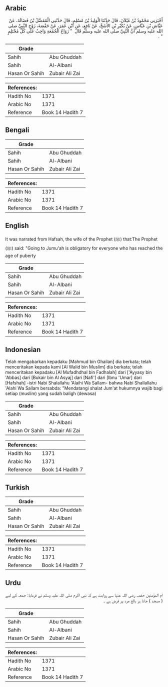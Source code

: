 ## Arabic


<div dir="rtl" lang="ar" style={{fontSize:'larger',backgroundColor:'#f8f9fa',padding:20}}>
أَخْبَرَنِي مَحْمُودُ بْنُ غَيْلاَنَ، قَالَ حَدَّثَنَا الْوَلِيدُ بْنُ مُسْلِمٍ، قَالَ حَدَّثَنِي الْمُفَضَّلُ بْنُ فَضَالَةَ، عَنْ عَيَّاشِ بْنِ عَبَّاسٍ، عَنْ بُكَيْرِ بْنِ الأَشَجِّ، عَنْ نَافِعٍ، عَنِ ابْنِ عُمَرَ، عَنْ حَفْصَةَ، زَوْجِ النَّبِيِّ صلى الله عليه وسلم أَنَّ النَّبِيَّ صلى الله عليه وسلم قَالَ ‏ "‏ رَوَاحُ الْجُمُعَةِ وَاجِبٌ عَلَى كُلِّ مُحْتَلِمٍ ‏"‏ ‏.‏
</div>
<div style={{backgroundColor:'#f8f9fa',padding:20, marginBottom: 10}}><table> <thead> <tr> <th>Grade</th> <th></th> </tr> </thead> <tbody> <tr><td>Sahih</td><td>Abu Ghuddah</td></tr><tr><td>Sahih</td><td>Al-Albani</td></tr><tr><td>Hasan Or Sahih</td><td>Zubair Ali Zai</td></tr></tbody></table><table> <thead> <tr> <th>References:</th> <th></th> </tr> </thead> <tbody><tr><td>Hadith No</td><td>1371</td></tr><tr><td>Arabic No</td><td>1371</td></tr><tr><td>Reference</td><td>Book 14 Hadith 7</td></tr></tbody></table></div>

## Bengali


<div dir="ltr" lang="bn" style={{fontSize:'larger',backgroundColor:'#f8f9fa',padding:20}}>

</div>
<div style={{backgroundColor:'#f8f9fa',padding:20, marginBottom: 10}}><table> <thead> <tr> <th>Grade</th> <th></th> </tr> </thead> <tbody> <tr><td>Sahih</td><td>Abu Ghuddah</td></tr><tr><td>Sahih</td><td>Al-Albani</td></tr><tr><td>Hasan Or Sahih</td><td>Zubair Ali Zai</td></tr></tbody></table><table> <thead> <tr> <th>References:</th> <th></th> </tr> </thead> <tbody><tr><td>Hadith No</td><td>1371</td></tr><tr><td>Arabic No</td><td>1371</td></tr><tr><td>Reference</td><td>Book 14 Hadith 7</td></tr></tbody></table></div>

## English


<div dir="ltr" lang="en" style={{fontSize:'larger',backgroundColor:'#f8f9fa',padding:20}}>
It was narrated from Hafsah, the wife of the Prophet (ﷺ) that:The Prophet (ﷺ) said: "Going to Jumu'ah is obligatory for everyone who has reached the age of puberty
</div>
<div style={{backgroundColor:'#f8f9fa',padding:20, marginBottom: 10}}><table> <thead> <tr> <th>Grade</th> <th></th> </tr> </thead> <tbody> <tr><td>Sahih</td><td>Abu Ghuddah</td></tr><tr><td>Sahih</td><td>Al-Albani</td></tr><tr><td>Hasan Or Sahih</td><td>Zubair Ali Zai</td></tr></tbody></table><table> <thead> <tr> <th>References:</th> <th></th> </tr> </thead> <tbody><tr><td>Hadith No</td><td>1371</td></tr><tr><td>Arabic No</td><td>1371</td></tr><tr><td>Reference</td><td>Book 14 Hadith 7</td></tr></tbody></table></div>

## Indonesian


<div dir="ltr" lang="id" style={{fontSize:'larger',backgroundColor:'#f8f9fa',padding:20}}>
Telah mengabarkan kepadaku [Mahmud bin Ghailan] dia berkata; telah menceritakan kepada kami [Al Walid bin Muslim] dia berkata; telah menceritakan kepadaku [Al Mufadhdhal bin Fadhalah] dari ['Ayyasy bin 'Abbas] dari [Bukair bin Al Asyaj] dari [Nafi'] dari [Ibnu 'Umar] dari [Hafshah] -istri Nabi Shalallahu 'Alaihi Wa Sallam- bahwa Nabi Shallallahu 'Alahi Wa Sallam bersabda: "Mendatangi shalat Jum'at hukumnya wajib bagi setiap (muslim) yang sudah baligh (dewasa)
</div>
<div style={{backgroundColor:'#f8f9fa',padding:20, marginBottom: 10}}><table> <thead> <tr> <th>Grade</th> <th></th> </tr> </thead> <tbody> <tr><td>Sahih</td><td>Abu Ghuddah</td></tr><tr><td>Sahih</td><td>Al-Albani</td></tr><tr><td>Hasan Or Sahih</td><td>Zubair Ali Zai</td></tr></tbody></table><table> <thead> <tr> <th>References:</th> <th></th> </tr> </thead> <tbody><tr><td>Hadith No</td><td>1371</td></tr><tr><td>Arabic No</td><td>1371</td></tr><tr><td>Reference</td><td>Book 14 Hadith 7</td></tr></tbody></table></div>

## Turkish


<div dir="ltr" lang="tr" style={{fontSize:'larger',backgroundColor:'#f8f9fa',padding:20}}>

</div>
<div style={{backgroundColor:'#f8f9fa',padding:20, marginBottom: 10}}><table> <thead> <tr> <th>Grade</th> <th></th> </tr> </thead> <tbody> <tr><td>Sahih</td><td>Abu Ghuddah</td></tr><tr><td>Sahih</td><td>Al-Albani</td></tr><tr><td>Hasan Or Sahih</td><td>Zubair Ali Zai</td></tr></tbody></table><table> <thead> <tr> <th>References:</th> <th></th> </tr> </thead> <tbody><tr><td>Hadith No</td><td>1371</td></tr><tr><td>Arabic No</td><td>1371</td></tr><tr><td>Reference</td><td>Book 14 Hadith 7</td></tr></tbody></table></div>

## Urdu


<div dir="rtl" lang="ur" style={{fontSize:'larger',backgroundColor:'#f8f9fa',padding:20}}>
ام المؤمنین حفصہ رضی اللہ عنہا سے روایت ہے کہ نبی اکرم صلی اللہ علیہ وسلم نے فرمایا: جمعہ کے لیے ( مسجد ) جانا ہر بالغ مرد پر فرض ہے ۔
</div>
<div style={{backgroundColor:'#f8f9fa',padding:20, marginBottom: 10}}><table> <thead> <tr> <th>Grade</th> <th></th> </tr> </thead> <tbody> <tr><td>Sahih</td><td>Abu Ghuddah</td></tr><tr><td>Sahih</td><td>Al-Albani</td></tr><tr><td>Hasan Or Sahih</td><td>Zubair Ali Zai</td></tr></tbody></table><table> <thead> <tr> <th>References:</th> <th></th> </tr> </thead> <tbody><tr><td>Hadith No</td><td>1371</td></tr><tr><td>Arabic No</td><td>1371</td></tr><tr><td>Reference</td><td>Book 14 Hadith 7</td></tr></tbody></table></div>